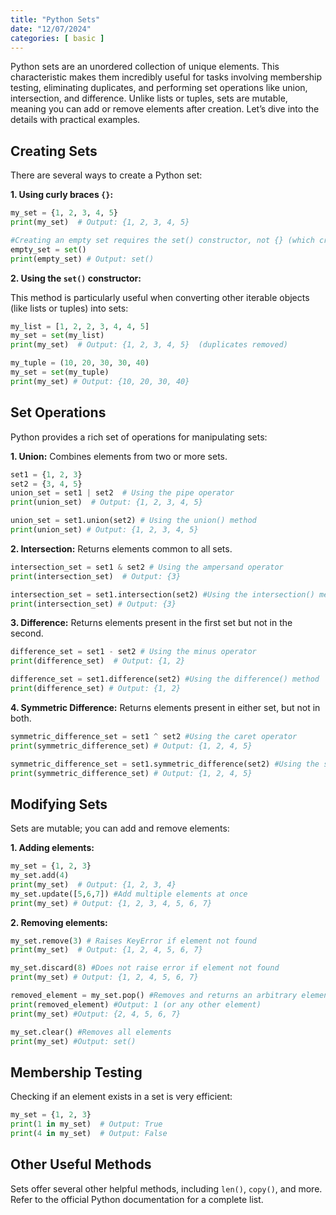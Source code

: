 ```yaml
---
title: "Python Sets"
date: "12/07/2024"
categories: [ basic ]
---
```



Python sets are an unordered collection of unique elements.  This characteristic makes them incredibly useful for tasks involving membership testing, eliminating duplicates, and performing set operations like union, intersection, and difference.  Unlike lists or tuples, sets are mutable, meaning you can add or remove elements after creation.  Let's dive into the details with practical examples.

## Creating Sets

There are several ways to create a Python set:

**1. Using curly braces `{}`:**

```python
my_set = {1, 2, 3, 4, 5}
print(my_set)  # Output: {1, 2, 3, 4, 5}

#Creating an empty set requires the set() constructor, not {} (which creates an empty dictionary)
empty_set = set()
print(empty_set) # Output: set()
```

**2. Using the `set()` constructor:**

This method is particularly useful when converting other iterable objects (like lists or tuples) into sets:

```python
my_list = [1, 2, 2, 3, 4, 4, 5]
my_set = set(my_list)
print(my_set)  # Output: {1, 2, 3, 4, 5}  (duplicates removed)

my_tuple = (10, 20, 30, 30, 40)
my_set = set(my_tuple)
print(my_set) # Output: {10, 20, 30, 40}
```

## Set Operations

Python provides a rich set of operations for manipulating sets:

**1. Union:** Combines elements from two or more sets.

```python
set1 = {1, 2, 3}
set2 = {3, 4, 5}
union_set = set1 | set2  # Using the pipe operator
print(union_set)  # Output: {1, 2, 3, 4, 5}

union_set = set1.union(set2) # Using the union() method
print(union_set) # Output: {1, 2, 3, 4, 5}
```


**2. Intersection:** Returns elements common to all sets.

```python
intersection_set = set1 & set2 # Using the ampersand operator
print(intersection_set)  # Output: {3}

intersection_set = set1.intersection(set2) #Using the intersection() method
print(intersection_set) # Output: {3}
```

**3. Difference:** Returns elements present in the first set but not in the second.

```python
difference_set = set1 - set2 # Using the minus operator
print(difference_set)  # Output: {1, 2}

difference_set = set1.difference(set2) #Using the difference() method
print(difference_set) # Output: {1, 2}
```

**4. Symmetric Difference:** Returns elements present in either set, but not in both.

```python
symmetric_difference_set = set1 ^ set2 #Using the caret operator
print(symmetric_difference_set) # Output: {1, 2, 4, 5}

symmetric_difference_set = set1.symmetric_difference(set2) #Using the symmetric_difference() method
print(symmetric_difference_set) # Output: {1, 2, 4, 5}
```

## Modifying Sets

Sets are mutable; you can add and remove elements:

**1. Adding elements:**

```python
my_set = {1, 2, 3}
my_set.add(4)
print(my_set)  # Output: {1, 2, 3, 4}
my_set.update([5,6,7]) #Add multiple elements at once
print(my_set) # Output: {1, 2, 3, 4, 5, 6, 7}
```

**2. Removing elements:**

```python
my_set.remove(3) # Raises KeyError if element not found
print(my_set)  # Output: {1, 2, 4, 5, 6, 7}

my_set.discard(8) #Does not raise error if element not found
print(my_set) # Output: {1, 2, 4, 5, 6, 7}

removed_element = my_set.pop() #Removes and returns an arbitrary element
print(removed_element) #Output: 1 (or any other element)
print(my_set) #Output: {2, 4, 5, 6, 7}

my_set.clear() #Removes all elements
print(my_set) #Output: set()
```

## Membership Testing

Checking if an element exists in a set is very efficient:

```python
my_set = {1, 2, 3}
print(1 in my_set)  # Output: True
print(4 in my_set)  # Output: False
```

## Other Useful Methods

Sets offer several other helpful methods, including `len()`, `copy()`, and more.  Refer to the official Python documentation for a complete list.



